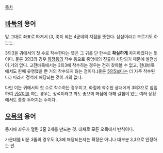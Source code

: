 [[목차]]
== [[바둑]]의 용어 ==

말 그대로 좌표로 따져서 (3, 3)이 되는 4군데의 지점을 뜻한다. 삼삼이라고 부르기도 하는듯..

3의3을 귀에서의 첫 수로 착수한다는 뜻은 그 귀를 단 한수로 '''확실하게''' 차지하겠다는 뜻이다. 물론 3의3의 경우 [[화점]]등의 착수 등으로 중앙에의 진출이 차단되기 때문에 발전성이 거의 없다. 고전바둑에서는 3의3에 착수하는 경우는 전혀 찾아볼 수 없고, 현대바둑에서도 한때 유행했을 뿐 거의 착수되지 않는 점이다.(물론 [[5의5]]보다는 더 자주 착수된다.) 따라서 정석에 해당되는 것이 거의 없다.

다만 이는 귀에서의 첫 수로 착수하는 경우이고, 화점에 착수한 상대에게 3의3으로 침입하여 [[귀살이]]를 하는 경우는 정석이라고 봐도 좋으며 화점에 대해 걸침이 있는 여러 상황에서도 종종 두어지는 수이다.
== [[오목]]의 용어 ==
동시에 좌우가 열린 3줄 2개를 만드는 것. 대체로 모든 오목에서 반칙이다.

가운데를 비운 3줄의 경우도 3,3에 해당되는지는 확정은 아니나 대부분 3,3으로 인정하는 편.
